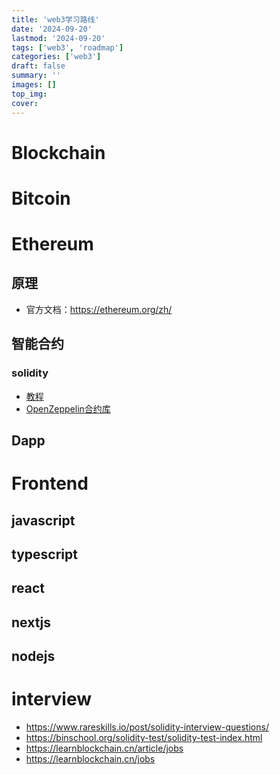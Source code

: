 ```yaml
---
title: 'web3学习路线'
date: '2024-09-20'
lastmod: '2024-09-20'
tags: ['web3', 'roadmap']
categories: ['web3']
draft: false
summary: ''
images: []
top_img: 
cover: 
---
```


# Blockchain

# Bitcoin

# Ethereum

## 原理

- 官方文档：https://ethereum.org/zh/



## 智能合约

### solidity

- [教程](https://www.wtf.academy/)
- [OpenZeppelin合约库](https://github.com/OpenZeppelin/openzeppelin-contracts)

## Dapp

# Frontend

## javascript

## typescript

## react

## nextjs

## nodejs

# interview

- https://www.rareskills.io/post/solidity-interview-questions/
- https://binschool.org/solidity-test/solidity-test-index.html
- https://learnblockchain.cn/article/jobs
- https://learnblockchain.cn/jobs



